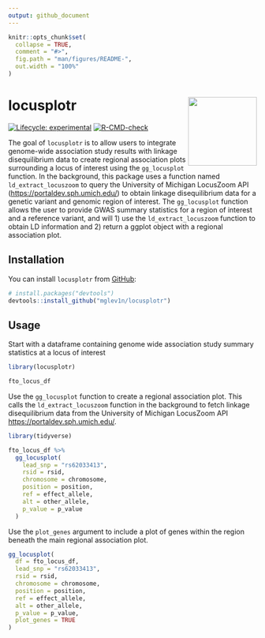 ```yaml
---
output: github_document
---
```


<!-- README.md is generated from README.Rmd. Please edit that file -->

```r
knitr::opts_chunk$set(
  collapse = TRUE,
  comment = "#>",
  fig.path = "man/figures/README-",
  out.width = "100%"
)
```

# locusplotr <img src='man/figures/logo.png' align="right" height="139" />
<!-- badges: start -->
[![Lifecycle: experimental](https://img.shields.io/badge/lifecycle-experimental-orange.svg)](https://lifecycle.r-lib.org/articles/stages.html#experimental)
[![R-CMD-check](https://github.com/mglev1n/locusplotr/workflows/R-CMD-check/badge.svg)](https://github.com/mglev1n/locusplotr/actions)
<!-- badges: end -->

The goal of `locusplotr` is to allow users to integrate genome-wide association study results with linkage disequilibrium data to create regional association plots surrounding a locus of interest using the `gg_locusplot` function. In the background, this package uses a function named `ld_extract_locuszoom` to query the University of Michigan LocusZoom API (<https://portaldev.sph.umich.edu/>) to obtain linkage disequilibrium data for a genetic variant and genomic region of interest. The `gg_locusplot` function allows the user to provide GWAS summary statistics for a region of interest and a reference variant, and will 1) use the `ld_extract_locuszoom` function to obtain LD information and 2) return a ggplot object with a regional association plot.

## Installation

You can install `locusplotr` from [GitHub](https://github.com/):

``` r
# install.packages("devtools")
devtools::install_github("mglev1n/locusplotr")
```

## Usage

Start with a dataframe containing genome wide association study summary statistics at a locus of interest
```r
library(locusplotr)

fto_locus_df
```
Use the `gg_locusplot` function to create a regional association plot. This calls the `ld_extract_locuszoom` function in the background to fetch linkage disequilibrium data from the University of Michigan LocusZoom API <https://portaldev.sph.umich.edu/>.

```r
library(tidyverse)

fto_locus_df %>%
  gg_locusplot(
    lead_snp = "rs62033413",
    rsid = rsid,
    chromosome = chromosome,
    position = position,
    ref = effect_allele,
    alt = other_allele,
    p_value = p_value
  )
```

Use the `plot_genes` argument to include a plot of genes within the region beneath the main regional association plot.
```r
gg_locusplot(
  df = fto_locus_df,
  lead_snp = "rs62033413",
  rsid = rsid,
  chromosome = chromosome,
  position = position,
  ref = effect_allele,
  alt = other_allele,
  p_value = p_value,
  plot_genes = TRUE
)
```
